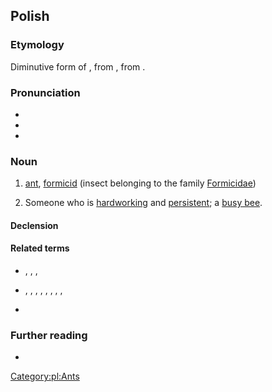 {{also|mrówką}}
==Polish==

===Etymology===
Diminutive form of {{m|pl|mrowa}}, from {{etyl|sla-pro|pl}} {{m|sla-pro|*morvъ}}, from {{inh|pl|ine-pro|*morwi-}}.

===Pronunciation===
* {{pl-IPA}}
* {{audio|pl|pl-mrówka.ogg|audio}}
* {{rhymes|pl|ufka}}

===Noun===
{{pl-noun|f|aug=mrówa|dim=mróweczka}}

# [[ant]], [[formicid]] (insect belonging to the family [[Formicidae]])
# {{lb|pl|by extension}} Someone who is [[hardworking]] and [[persistent]]; a [[busy bee]].

====Declension====
{{pl-decl-noun-f}}

====Related terms====
* {{q|adjectives}} {{l|pl|mrówczy}}, {{l|pl|mrówczany}}, {{l|pl|mrówkowy}}, {{l|pl|mrówkowaty}}
* {{q|nouns}} {{l|pl|mrowie}}, {{l|pl|mrowiec}}, {{l|pl|mrowienie}}, {{l|pl|mrowisko}}, {{l|pl|mrówczan}}, {{l|pl|mrówczę}}, {{l|pl|mrówki}}, {{l|pl|mrówkojad}}, {{l|pl|mrównik}}
* {{q|verb}} {{l|pl|mrowić}}

===Further reading===
* {{R:PWN}}

[[Category:pl:Ants]]